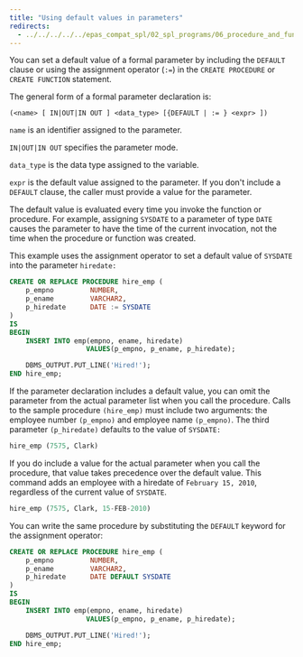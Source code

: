 ```yaml
---
title: "Using default values in parameters"
redirects:
  - ../../../../../epas_compat_spl/02_spl_programs/06_procedure_and_function_parameters/03_using_default_values_in_parameters #generated for docs/epas/reorg-role-use-case-mode
---
```


<div id="using_default_values_in_parameters" class="registered_link"></div>

You can set a default value of a formal parameter by including the `DEFAULT` clause or using the assignment operator (`:=`) in the `CREATE PROCEDURE` or `CREATE FUNCTION` statement.

The general form of a formal parameter declaration is:

```text
(<name> [ IN|OUT|IN OUT ] <data_type> [{DEFAULT | := } <expr> ])
```

`name` is an identifier assigned to the parameter.

`IN|OUT|IN OUT` specifies the parameter mode.

`data_type` is the data type assigned to the variable.

`expr` is the default value assigned to the parameter. If you don't include a `DEFAULT` clause, the caller must provide a value for the parameter.

The default value is evaluated every time you invoke the function or procedure. For example, assigning `SYSDATE` to a parameter of type `DATE` causes the parameter to have the time of the current invocation, not the time when the procedure or function was created.

This example uses the assignment operator to set a default value of `SYSDATE` into the parameter `hiredate:`

```sql
CREATE OR REPLACE PROCEDURE hire_emp (
    p_empno         NUMBER,
    p_ename         VARCHAR2,
    p_hiredate      DATE := SYSDATE
)
IS
BEGIN
    INSERT INTO emp(empno, ename, hiredate)
                   VALUES(p_empno, p_ename, p_hiredate);

    DBMS_OUTPUT.PUT_LINE('Hired!');
END hire_emp;
```

If the parameter declaration includes a default value, you can omit the parameter from the actual parameter list when you call the procedure. Calls to the sample procedure `(hire_emp)` must include two arguments: the employee number `(p_empno)` and employee name `(p_empno)`. The third parameter `(p_hiredate)` defaults to the value of `SYSDATE:`

```sql
hire_emp (7575, Clark)
```

If you do include a value for the actual parameter when you call the procedure, that value takes precedence over the default value. This command adds an employee with a hiredate of `February 15, 2010`, regardless of the current value of `SYSDATE`.

```sql
hire_emp (7575, Clark, 15-FEB-2010)
```

You can write the same procedure by substituting the `DEFAULT` keyword for the assignment operator:

```sql
CREATE OR REPLACE PROCEDURE hire_emp (
    p_empno         NUMBER,
    p_ename         VARCHAR2,
    p_hiredate      DATE DEFAULT SYSDATE
)
IS
BEGIN
    INSERT INTO emp(empno, ename, hiredate)
                   VALUES(p_empno, p_ename, p_hiredate);

    DBMS_OUTPUT.PUT_LINE('Hired!');
END hire_emp;
```
